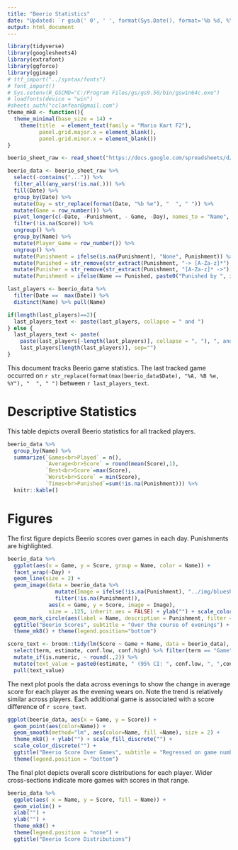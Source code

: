 ```yaml
---
title: "Beerio Statistics"
date: "Updated: `r gsub(' 0', ' ', format(Sys.Date(), format='%b %d, %Y'))`"
output: html_document
---
```


```r
library(tidyverse)
library(googlesheets4)
library(extrafont)
library(ggforce)
library(ggimage)
# ttf_import("../syntax/fonts")
# font_import()
# Sys.setenv(R_GSCMD="C:/Program Files/gs/gs9.50/bin/gswin64c.exe")
# loadfonts(device = "win")
#sheets_auth("cclanfear@gmail.com")
theme_mk8 <- function(){
  theme_minimal(base_size = 14) + 
    theme(title  = element_text(family = "Mario Kart F2"), 
          panel.grid.major.x = element_blank(), 
          panel.grid.minor.x = element_blank())
}
```


```r
beerio_sheet_raw <- read_sheet("https://docs.google.com/spreadsheets/d/1V-7lY3NVqVGGEWL-jwwmjYcpLT8mJMN1MI11y-C3Bl0/", sheet = "Data")

beerio_data <- beerio_sheet_raw %>%
  select(-contains("...")) %>%
  filter_all(any_vars(!is.na(.))) %>%
  fill(Date) %>%
  group_by(Date) %>%
  mutate(Day = str_replace(format(Date, "%b %e"), "  ", " ")) %>%
  mutate(Game = row_number()) %>%
  pivot_longer(c(-Date, -Punishment, - Game, -Day), names_to = "Name", values_to = "Score") %>%
  filter(!is.na(Score)) %>%
  ungroup() %>%
  group_by(Name) %>%
  mutate(Player_Game = row_number()) %>%
  ungroup() %>%
  mutate(Punishment = ifelse(is.na(Punishment), "None", Punishment)) %>%
  mutate(Punished = str_remove(str_extract(Punishment, "-> [A-Za-z]*"), "-> ")) %>% 
  mutate(Punisher = str_remove(str_extract(Punishment, "[A-Za-z]* ->"), " ->")) %>%
  mutate(Punishment = ifelse(Name == Punished, paste0("Punished by ", ifelse(Punisher==Punished, "himself", Punisher)), NA) )

last_players <- beerio_data %>%
  filter(Date ==  max(Date)) %>%
  distinct(Name) %>% pull(Name)

if(length(last_players)==2){
  last_players_text <- paste(last_players, collapse = " and ")
} else {
  last_players_text <- paste(
    paste(last_players[-length(last_players)], collapse = ", "), ", and ",
    last_players[length(last_players)], sep="")
}

```

This document tracks Beerio game statistics. The last tracked game occurred on `r str_replace(format(max(beerio_data$Date), "%A, %B %e, %Y"), "  ", " ")` between `r last_players_text`.

# Descriptive Statistics

This table depicts overall Beerio statistics for all tracked players.

```r
beerio_data %>% 
  group_by(Name) %>% 
  summarize(`Games<br>Played` = n(), 
            `Average<br>Score` = round(mean(Score),1), 
            `Best<br>Score`=max(Score), 
            `Worst<br>Score` = min(Score),
            `Times<br>Punished`=sum(!is.na(Punishment))) %>% 
  knitr::kable()
```

# Figures

The first figure depicts Beerio scores over games in each day. Punishments are highlighted.

```r
beerio_data %>%
  ggplot(aes(x = Game, y = Score, group = Name, color = Name)) + 
  facet_wrap(~Day) + 
  geom_line(size = 2) +
  geom_image(data = beerio_data %>%  
               mutate(Image = ifelse(!is.na(Punishment), "../img/blueshell.png", NA)) %>%
               filter(!is.na(Punishment)), 
             aes(x = Game, y = Score, image = Image), 
             size = .125, inherit.aes = FALSE) + ylab("") + scale_color_discrete("") +
  geom_mark_circle(aes(label = Name, description = Punishment, filter = !is.na(Punishment)), color = NA) +
  ggtitle("Beerio Scores", subtitle = "Over the course of evenings") +
  theme_mk8() + theme(legend.position="bottom")

score_text <- broom::tidy(lm(Score ~ Game + Name, data = beerio_data), conf.int=TRUE) %>% 
  select(term, estimate, conf.low, conf.high) %>% filter(term == "Game") %>%
  mutate_if(is.numeric, ~ round(.,2)) %>%
  mutate(text_value = paste0(estimate, " (95% CI: ", conf.low, ", ",conf.high, ")")) %>% 
  pull(text_value)

```

The next plot pools the data across evenings to show the change in average score for each player as the evening wears on. Note the trend is relatively similar across players. Each additional game is associated with a score difference of `r score_text`.

```r
ggplot(beerio_data, aes(x = Game, y = Score)) + 
  geom_point(aes(color=Name)) + 
  geom_smooth(method="lm", aes(color=Name, fill =Name), size = 2) + 
  theme_mk8() + ylab("") + scale_fill_discrete("") +
  scale_color_discrete("") +
  ggtitle("Beerio Score Over Games", subtitle = "Regressed on game number") + 
  theme(legend.position = "bottom")
```

The final plot depicts overall score distributions for each player. Wider cross-sections indicate more games with scores in that range.

```r
beerio_data %>%
  ggplot(aes( x = Name, y = Score, fill = Name)) + 
  geom_violin() + 
  xlab("") + 
  ylab("") + 
  theme_mk8() + 
  theme(legend.position = "none") + 
  ggtitle("Beerio Score Distributions")
```

